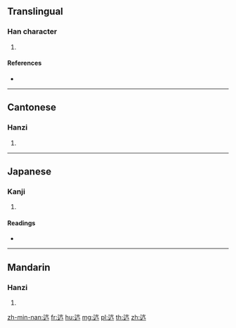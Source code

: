 {{character info/new}}
==Translingual==

===Han character===
{{Han char|rn=162|rad=辵|as=04|sn=8|four=30301|canj=YYHN}}

# {{defn|Han|sort=辵04}}

====References====
* {{Han ref|kx=1254.110|dkj=38755|dj=1737.040|hdz=63821.110|uh=8FD2|ud=36818|bh=CDCC|bd=52684}}

----

==Cantonese==

===Hanzi===
{{yue-hanzi|jyut=hong4|y=hong4}}

# {{defn|lang=yue|sort=辵04}}

----

==Japanese==

===Kanji===
{{ja-kanji|grade=|rs=辵04}}

# {{defn|lang=ja|sort=辵04}}

====Readings====
* {{ja-readings|on=[[こう]] (kō), [[ごう]] (gō)|kun=[[あしあと]] (ashiato)|nanori=}}

----

==Mandarin==

===Hanzi===
{{cmn-hanzi|pin=[[háng]] ([[hang2]]), [[wǔ]] ([[wu3]])|wg=hang<sup>2</sup>, wu<sup>3</sup>}}

# {{defn|lang=cmn|sort=辵04}}

[[zh-min-nan:迒]]
[[fr:迒]]
[[hu:迒]]
[[mg:迒]]
[[pl:迒]]
[[th:迒]]
[[zh:迒]]